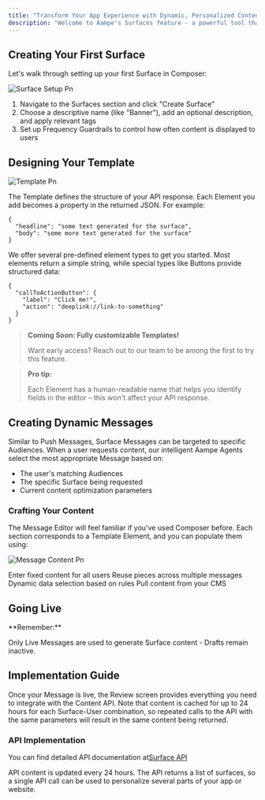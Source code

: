 ```yaml
---
title: "Transform Your App Experience with Dynamic, Personalized Content"
description: "Welcome to Aampe's Surfaces feature - a powerful tool that lets you create personalized, dynamic content for every user of your app. Whether you're looking to customize banners, buttons, carousels, or text content, Surfaces makes it simple to deliver the right message to the right user at the right time."
---
```


## Creating Your First Surface

Let's walk through setting up your first Surface in Composer:

![Surface Setup Pn](/images/surface_setup.png)

1. Navigate to the Surfaces section and click "Create Surface"
2. Choose a descriptive name (like "Banner"), add an optional description, and apply relevant tags
3. Set up Frequency Guardrails to control how often content is displayed to users

## Designing Your Template

![Template Pn](/images/template.png)

The Template defines the structure of your API response. Each Element you add becomes a property in the returned JSON. For example:

```
{  
  "headline": "some text generated for the surface",  
  "body": "some more text generated for the surface"  
}
```

We offer several pre-defined element types to get you started. Most elements return a simple string, while special types like Buttons provide structured data:

```
{  
  "callToActionButton": {  
    "label": "Click me!",  
    "action": "deeplink://link-to-something"  
  }  
}
```

> **Coming Soon: Fully customizable Templates\!**
>
> Want early access? Reach out to our team to be among the first to try this feature.

> **Pro tip:**
>
> Each Element has a human-readable name that helps you identify fields in the editor – this won't affect your API response.

## Creating Dynamic Messages

Similar to Push Messages, Surface Messages can be targeted to specific Audiences. When a user requests content, our intelligent Aampe Agents select the most appropriate Message based on:

- The user's matching Audiences
- The specific Surface being requested
- Current content optimization parameters

### Crafting Your Content

The Message Editor will feel familiar if you've used Composer before. Each section corresponds to a Template Element, and you can populate them using:

![Message Content Pn](/images/message_content.png)

<CardGroup cols={2}>
  <Card title="Static text">
    Enter fixed content for all users
  </Card>
  <Card title="Components">
    Reuse pieces across multiple messages
  </Card>
  <Card title="Datasets">
    Dynamic data selection based on rules
  </Card>
  <Card title="CMS Data">
    Pull content from your CMS
  </Card>
</CardGroup>

## Going Live

<Info>
  **Remember:**

  Only Live Messages are used to generate Surface content - Drafts remain inactive.
</Info>

## Implementation Guide

Once your Message is live, the Review screen provides everything you need to integrate with the Content API. Note that content is cached for up to 24 hours for each Surface-User combination, so repeated calls to the API with the same parameters will result in the same content being returned.

### API Implementation

You can find detailed API documentation at[Surface API](https://docs.aampe.com/reference)

<Info>
  API content is updated every 24 hours. The API returns a list of surfaces, so a single API call can be used to personalize several parts of your app or website.
</Info>